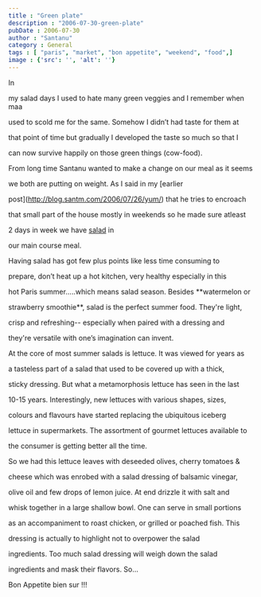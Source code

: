 ```yaml
---
title : "Green plate"
description : "2006-07-30-green-plate"
pubDate : 2006-07-30
author : "Santanu"
category : General
tags : [ "paris", "market", "bon appetite", "weekend", "food",]
image : {'src': '', 'alt': ''}
---
```



In

my salad days I used to hate many green veggies and I remember when maa

used to scold me for the same. Somehow I didn’t had taste for them at

that point of time but gradually I developed the taste so much so that I

can now survive happily on those green things (cow-food).



From long time Santanu wanted to make a change on our meal as it seems

we both are putting on weight. As I said in my [earlier

post](http://blog.santm.com/2006/07/26/yum/) that he tries to encroach

that small part of the house mostly in weekends so he made sure atleast

2 days in week we have [salad](http://en.wikipedia.org/wiki/Salad) in

our main course meal.



  



  

Having salad has got few plus points like less time consuming to

prepare, don’t heat up a hot kitchen, very healthy especially in this

hot Paris summer…..which means salad season. Besides **watermelon or

strawberry smoothie**, salad is the perfect summer food. They're light,

crisp and refreshing-- especially when paired with a dressing and

they're versatile with one’s imagination can invent.



  







At the core of most summer salads is lettuce. It was viewed for years as

a tasteless part of a salad that used to be covered up with a thick,

sticky dressing. But what a metamorphosis lettuce has seen in the last

10-15 years. Interestingly, new lettuces with various shapes, sizes,

colours and flavours have started replacing the ubiquitous iceberg

lettuce in supermarkets. The assortment of gourmet lettuces available to

the consumer is getting better all the time.



  

So we had this lettuce leaves with deseeded olives, cherry tomatoes &

cheese which was enrobed with a salad dressing of balsamic vinegar,

olive oil and few drops of lemon juice. At end drizzle it with salt and

whisk together in a large shallow bowl. One can serve in small portions

as an accompaniment to roast chicken, or grilled or poached fish. This

dressing is actually to highlight not to overpower the salad

ingredients. Too much salad dressing will weigh down the salad

ingredients and mask their flavors. So...



Bon Appetite bien sur !!!
